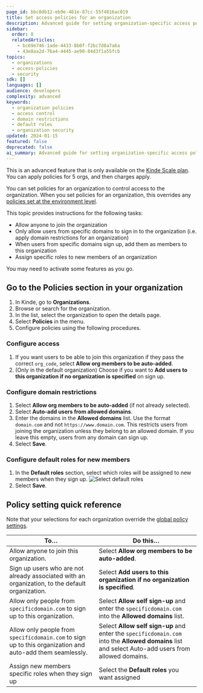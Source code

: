 ```yaml
---
page_id: bbc8db12-eb9e-461e-87cc-55f4816ac019
title: Set access policies for an organization
description: Advanced guide for setting organization-specific access policies including domain restrictions, auto-addition rules, and default role assignments for new members.
sidebar:
  order: 8
  relatedArticles:
    - bc69e746-1ade-4433-8b0f-f2bc7d8a7a6a
    - 43e8aa2d-76a4-4445-ae90-84d3f1a55fcb
topics:
  - organizations
  - access-policies
  - security
sdk: []
languages: []
audience: developers
complexity: advanced
keywords:
  - organization policies
  - access control
  - domain restrictions
  - default roles
  - organization security
updated: 2024-01-15
featured: false
deprecated: false
ai_summary: Advanced guide for setting organization-specific access policies including domain restrictions, auto-addition rules, and default role assignments for new members.
---
```


<Aside type="upgrade">

This is an advanced feature that is only available on the [Kinde Scale plan](https://kinde.com/pricing/). You can apply policies for 5 orgs, and then charges apply.

</Aside>

You can set policies for an organization to control access to the organization. When you set policies for an organization, this overrides any [policies set at the environment level](/build/set-up-options/access-policies/).

This topic provides instructions for the following tasks:

- Allow anyone to join the organization
- Only allow users from specific domains to sign in to the organization (i.e. apply domain restrictions for an organization)
- When users from specific domains sign up, add them as members to this organization
- Assign specific roles to new members of an organization

You may need to activate some features as you go.

## Go to the Policies section in your organization

1. In Kinde, go to **Organizations**.
2. Browse or search for the organization.
3. In the list, select the organization to open the details page.
4. Select **Policies** in the menu.
5. Configure policies using the following procedures.

### Configure access

1. If you want users to be able to join this organization if they pass the correct `org_code`, select **Allow org members to be auto-added**.
2. (Only in the default organization) Choose if you want to **Add users to this organization if no organization is specified** on sign up.

### Configure domain restrictions

1. Select **Allow org members to be auto-added** (if not already selected). 
2. Select **Auto-add users from allowed domains**.
3. Enter the domains in the **Allowed domains** list. Use the format `domain.com` and not `https://www.domain.com`. This restricts users from joining the organization unless they belong to an allowed domain. If you leave this empty, users from any domain can sign up.
4. Select **Save**.

### Configure default roles for new members

1. In the **Default roles** section, select which roles will be assigned to new members when they sign up.
![Select default roles](https://imagedelivery.net/skPPZTHzSlcslvHjesZQcQ/6fc3e960-8bfe-427e-1e34-051b515aa600/public)
2. Select **Save**.

## Policy setting quick reference

Note that your selections for each organization override the [global policy settings](/build/set-up-options/access-policies/).

| To…                                                                                                       | Do this…                                                                                                                                           |
| --------------------------------------------------------------------------------------------------------- | -------------------------------------------------------------------------------------------------------------------------------------------------- |
| Allow anyone to join this organization.                                                             | Select **Allow org members to be auto-added**.                                                                                                                     |
| Sign up users who are not already associated with an organization, to the default organization.           | Select **Add users to this organization if no organization is specified**.                                                                         |
| Allow only people from `specificdomain.com` to sign up to this organization.                              | Select **Allow self sign-up** and enter the `specificdomain.com` into the **Allowed domains** list.                                                |
| Allow only people from `specificdomain.com` to sign up to this organization and auto-add them seamlessly. | Select **Allow self sign-up** and enter the `specificdomain.com` into the **Allowed domains** list and select Auto-add users from allowed domains. |
| Assign new members specific roles when they sign up                                                        | Select the **Default roles** you want assigned

